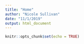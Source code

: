 ```yaml
---
title: "Home"
author: "Nicole Sullivan"
date: "11/1/2019"
output: html_document
---
```


```r
knitr::opts_chunk$set(echo = TRUE)
```
